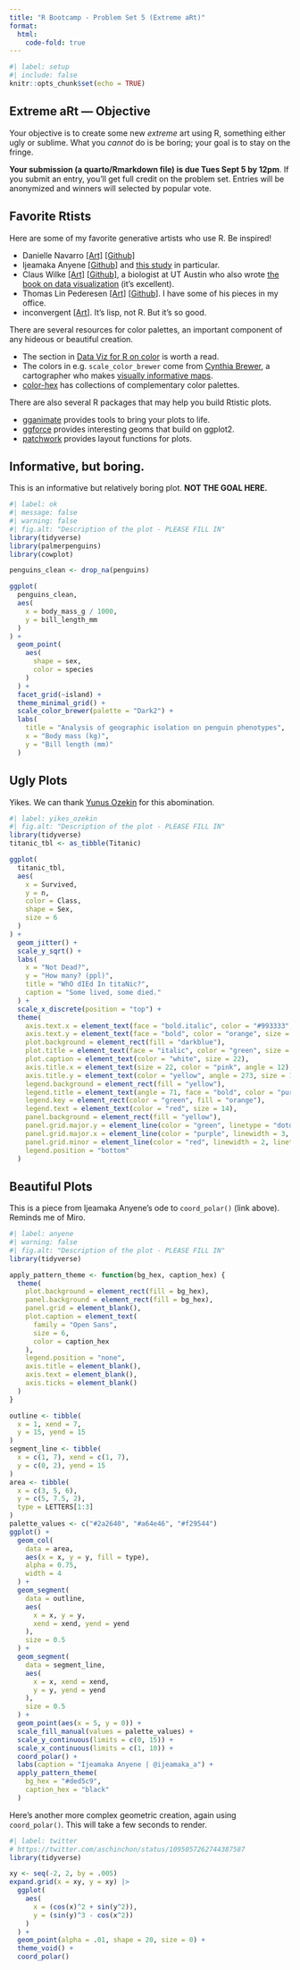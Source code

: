 ```yaml
---
title: "R Bootcamp - Problem Set 5 (Extreme aRt)"
format:
  html:
    code-fold: true
---
```


```r
#| label: setup
#| include: false
knitr::opts_chunk$set(echo = TRUE)
```

## Extreme aRt --- Objective

Your objective is to create some new *extreme* art using R, something either ugly or sublime. What you *cannot* do is be boring; your goal is to stay on the fringe.

**Your submission (a quarto/Rmarkdown file) is due Tues Sept 5 by 12pm**. If you submit an entry, you'll get full credit on the problem set. Entries will be anonymized and winners will selected by popular vote.

## Favorite Rtists

Here are some of my favorite generative artists who use R. Be inspired!

-   Danielle Navarro [[Art]](https://art.djnavarro.net/) [[Github]](https://github.com/djnavarro)
-   Ijeamaka Anyene [[Github]](https://github.com/Ijeamakaanyene) and [this study](https://ijeamakaanyene.github.io/patterns/zine/zine_radial_patterns.html#1) in particular.
-   Claus Wilke [[Art]](https://clauswilke.com/art/) [[Github]](https://github.com/clauswilke), a biologist at UT Austin who also wrote [the book on data visualization](https://clauswilke.com/dataviz/) (it's excellent).
-   Thomas Lin Pederesen [[Art]](https://www.data-imaginist.com/art) [[Github](https://github.com/thomasp85)]. I have some of his pieces in my office.
-   inconvergent [[Art]](https://github.com/inconvergent/weird). It's lisp, not R. But it's so good.

There are several resources for color palettes, an important component of any hideous or beautiful creation.

-   The section in [Data Viz for R on color](https://clauswilke.com/dataviz/color-basics.html) is worth a read.
-   The colors in e.g. `scale_color_brewer` come from [Cynthia Brewer](https://en.wikipedia.org/wiki/Cynthia_Brewer), a cartographer who makes [visually informative maps](https://colorbrewer2.org/#type=sequential&scheme=BuGn&n=3).
-   [color-hex](https://www.color-hex.com/color-palettes/) has collections of complementary color palettes.

There are also several R packages that may help you build Rtistic plots.

- [gganimate](https://gganimate.com/) provides tools to bring your plots to life. 
- [ggforce](https://ggforce.data-imaginist.com/) provides interesting geoms that build on ggplot2.
- [patchwork](https://github.com/thomasp85/patchwork) provides layout functions for plots.

## Informative, but boring.

This is an informative but relatively boring plot. **NOT THE GOAL HERE.**

```r
#| label: ok
#| message: false
#| warning: false
#| fig.alt: "Description of the plot - PLEASE FILL IN"
library(tidyverse)
library(palmerpenguins)
library(cowplot)

penguins_clean <- drop_na(penguins)

ggplot(
  penguins_clean,
  aes(
    x = body_mass_g / 1000,
    y = bill_length_mm
  )
) +
  geom_point(
    aes(
      shape = sex,
      color = species
    )
  ) +
  facet_grid(~island) +
  theme_minimal_grid() +
  scale_color_brewer(palette = "Dark2") +
  labs(
    title = "Analysis of geographic isolation on penguin phenotypes",
    x = "Body mass (kg)",
    y = "Bill length (mm)"
  )
```

## Ugly Plots

Yikes. We can thank [Yunus Ozekin](https://twitter.com/yozekin) for this abomination.

```r
#| label: yikes_ozekin
#| fig.alt: "Description of the plot - PLEASE FILL IN"
library(tidyverse)
titanic_tbl <- as_tibble(Titanic)

ggplot(
  titanic_tbl,
  aes(
    x = Survived,
    y = n,
    color = Class,
    shape = Sex,
    size = 6
  )
) +
  geom_jitter() +
  scale_y_sqrt() +
  labs(
    x = "Not Dead?",
    y = "How many? (ppl)",
    title = "WhO dIEd In titaNic?",
    caption = "Some lived, some died."
  ) +
  scale_x_discrete(position = "top") +
  theme(
    axis.text.x = element_text(face = "bold.italic", color = "#993333", size = 18, angle = 180),
    axis.text.y = element_text(face = "bold", color = "orange", size = 18, angle = 135),
    plot.background = element_rect(fill = "darkblue"),
    plot.title = element_text(face = "italic", color = "green", size = 48, angle = 183),
    plot.caption = element_text(color = "white", size = 22),
    axis.title.x = element_text(size = 22, color = "pink", angle = 12),
    axis.title.y = element_text(color = "yellow", angle = 273, size = 17),
    legend.background = element_rect(fill = "yellow"),
    legend.title = element_text(angle = 71, face = "bold", color = "purple", size = 12),
    legend.key = element_rect(color = "green", fill = "orange"),
    legend.text = element_text(color = "red", size = 14),
    panel.background = element_rect(fill = "yellow"),
    panel.grid.major.y = element_line(color = "green", linetype = "dotdash", linewidth = 1.2),
    panel.grid.major.x = element_line(color = "purple", linewidth = 3, linetype = "twodash"),
    panel.grid.minor = element_line(color = "red", linewidth = 2, linetype = "dashed"),
    legend.position = "bottom"
  )
```

## Beautiful Plots

This is a piece from Ijeamaka Anyene's ode to `coord_polar()` (link above). Reminds me of Miro.

```r
#| label: anyene
#| warning: false
#| fig.alt: "Description of the plot - PLEASE FILL IN"
library(tidyverse)

apply_pattern_theme <- function(bg_hex, caption_hex) {
  theme(
    plot.background = element_rect(fill = bg_hex),
    panel.background = element_rect(fill = bg_hex),
    panel.grid = element_blank(),
    plot.caption = element_text(
      family = "Open Sans",
      size = 6,
      color = caption_hex
    ),
    legend.position = "none",
    axis.title = element_blank(),
    axis.text = element_blank(),
    axis.ticks = element_blank()
  )
}

outline <- tibble(
  x = 1, xend = 7,
  y = 15, yend = 15
)
segment_line <- tibble(
  x = c(1, 7), xend = c(1, 7),
  y = c(0, 2), yend = 15
)
area <- tibble(
  x = c(3, 5, 6),
  y = c(5, 7.5, 2),
  type = LETTERS[1:3]
)
palette_values <- c("#2a2640", "#a64e46", "#f29544")
ggplot() +
  geom_col(
    data = area,
    aes(x = x, y = y, fill = type),
    alpha = 0.75,
    width = 4
  ) +
  geom_segment(
    data = outline,
    aes(
      x = x, y = y,
      xend = xend, yend = yend
    ),
    size = 0.5
  ) +
  geom_segment(
    data = segment_line,
    aes(
      x = x, xend = xend,
      y = y, yend = yend
    ),
    size = 0.5
  ) +
  geom_point(aes(x = 5, y = 0)) +
  scale_fill_manual(values = palette_values) +
  scale_y_continuous(limits = c(0, 15)) +
  scale_x_continuous(limits = c(1, 10)) +
  coord_polar() +
  labs(caption = "Ijeamaka Anyene | @ijeamaka_a") +
  apply_pattern_theme(
    bg_hex = "#ded5c9",
    caption_hex = "black"
  )
```

Here's another more complex geometric creation, again using `coord_polar()`. This will take a few seconds to render.

```r
#| label: twitter
# https://twitter.com/aschinchon/status/1095057262744387587
library(tidyverse)

xy <- seq(-2, 2, by = .005)
expand.grid(x = xy, y = xy) |>
  ggplot(
    aes(
      x = (cos(x)^2 + sin(y^2)),
      y = (sin(y)^3 - cos(x^2))
    )
  ) +
  geom_point(alpha = .01, shape = 20, size = 0) +
  theme_void() +
  coord_polar()
```
